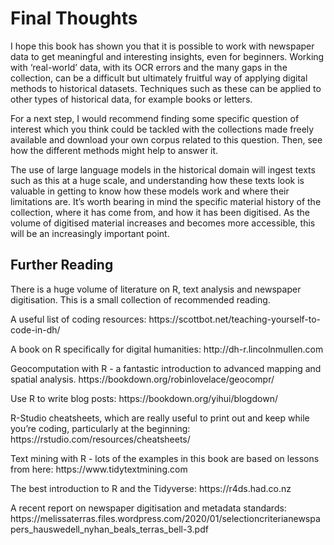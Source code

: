 # Final Thoughts

I hope this book has shown you that it is possible to work with newspaper data to get meaningful and interesting insights, even for beginners. Working with 'real-world' data, with its OCR errors and the many gaps in the collection, can be a difficult but ultimately fruitful way of applying digital methods to historical datasets. Techniques such as these can be applied to other types of historical data, for example books or letters.

For a next step, I would recommend finding some specific question of interest which you think could be tackled with the collections made freely available and download your own corpus related to this question. Then, see how the different methods might help to answer it.

The use of large language models in the historical domain will ingest texts such as this at a huge scale, and understanding how these texts look is valuable in getting to know how these models work and where their limitations are. It's worth bearing in mind the specific material history of the collection, where it has come from, and how it has been digitised. As the volume of digitised material increases and becomes more accessible, this will be an increasingly important point.

## Further Reading

There is a huge volume of literature on R, text analysis and newspaper digitisation. This is a small collection of recommended reading.

A useful list of coding resources: https://scottbot.net/teaching-yourself-to-code-in-dh/

A book on R specifically for digital humanities: http://dh-r.lincolnmullen.com

Geocomputation with R - a fantastic introduction to advanced mapping and spatial analysis. https://bookdown.org/robinlovelace/geocompr/

Use R to write blog posts: https://bookdown.org/yihui/blogdown/

R-Studio cheatsheets, which are really useful to print out and keep while you're coding, particularly at the beginning: https://rstudio.com/resources/cheatsheets/

Text mining with R - lots of the examples in this book are based on lessons from here: https://www.tidytextmining.com

The best introduction to R and the Tidyverse: https://r4ds.had.co.nz

A recent report on newspaper digitisation and metadata standards: https://melissaterras.files.wordpress.com/2020/01/selectioncriterianewspapers_hauswedell_nyhan_beals_terras_bell-3.pdf
